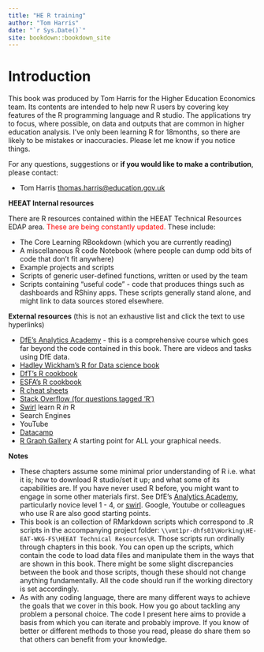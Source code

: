 ```yaml
--- 
title: "HE R training"
author: "Tom Harris"
date: "`r Sys.Date()`"
site: bookdown::bookdown_site
---
```


# Introduction

This book was produced by Tom Harris for the Higher Education Economics team. Its contents are intended to help new R users by covering key features of the R programming language and R studio. The applications try to focus, where possible, on data and outputs that are common in higher education analysis. I've only been learning R for 18months, so there are likely to be mistakes or inaccuracies. Please let me know if you notice things. 

For any questions, suggestions or **if you would like to make a contribution**, please contact:

-   Tom Harris [thomas.harris\@education.gov.uk](mailto:thomas.harris@education.gov.uk){.email}

**HEEAT Internal resources**

There are R resources contained within the HEEAT Technical Resources EDAP area. [These are being constantly updated.]{style="color:red;"} These include:

-   The Core Learning RBookdown (which you are currently reading)
-   A miscellaneous R code Notebook (where people can dump odd bits of code that don't fit anywhere)
-   Example projects and scripts
-   Scripts of generic user-defined functions, written or used by the team
-   Scripts containing "useful code" - code that produces things such as dashboards and RShiny apps. These scripts generally stand alone, and might link to data sources stored elsewhere.

**External resources** (this is not an exhaustive list and click the text to use hyperlinks)

-   [DfE's Analytics Academy](https://trello.com/b/QdDx3VmA/analytics-academy-an-r-training-course) - this is a comprehensive course which goes far beyond the code contained in this book. There are videos and tasks using DfE data.
-   [Hadley Wickham's R for Data science book](https://r4ds.had.co.nz/explore-intro.html)
-   [DfT's R cookbook](https://departmentfortransport.github.io/R-cookbook/why-do-we-need-another-book.html)
-   [ESFA's R cookbook](https://rsconnect/rsc/esfa-r-training/)
-   [R cheat sheets](https://www.rstudio.com/resources/cheatsheets/)
-   [Stack Overflow (for questions tagged 'R')](https://stackoverflow.com/questions/tagged/r)
-   [Swirl](https://swirlstats.com/) learn R *in* R
-   Search Engines
-   YouTube
-   [Datacamp](https://www.datacamp.com/)
-   [R Graph Gallery](https://www.r-graph-gallery.com/) A starting point for ALL your graphical needs.

**Notes**

-   These chapters assume some minimal prior understanding of R i.e. what it is; how to download R studio/set it up; and what some of its capabilities are. If you have never used R before, you might want to engage in some other materials first. See DfE's [Analytics Academy](https://trello.com/b/QdDx3VmA/analytics-academy-an-r-training-course), particularly novice level 1 - 4, or [swirl](https://swirlstats.com/). Google, Youtube or colleagues who use R are also good starting points.
-   This book is an collection of RMarkdown scripts which correspond to .R scripts in the accompanying project folder: `\\vmt1pr-dhfs01\Working\HE-EAT-WKG-FS\HEEAT Technical Resources\R`. Those scripts run ordinally through chapters in this book. You can open up the scripts, which contain the code to load data files and manipulate them in the ways that are shown in this book. There might be some slight discrepancies between the book and those scripts, though these should not change anything fundamentally. All the code should run if the working directory is set accordingly.
-   As with any coding language, there are many different ways to achieve the goals that we cover in this book. How you go about tackling any problem a personal choice. The code I present here aims to provide a basis from which you can iterate and probably improve. If you know of better or different methods to those you read, please do share them so that others can benefit from your knowledge.

